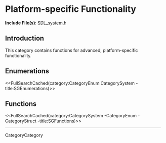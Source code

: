 
= Platform-specific Functionality =

'''Include File(s):'''  [http://hg.libsdl.org/SDL/file/default/include/SDL_system.h SDL_system.h]


== Introduction ==
This category contains functions for advanced, platform-specific functionality.

== Enumerations ==
<<FullSearchCached(category:CategoryEnum CategorySystem -title:SGEnumerations)>>

<!-- #== Structures == -->
<!-- #<<FullSearchCached(category:CategoryStruct CategorySystem -title:SGStructures)>> -->

== Functions ==
<<FullSearchCached(category:CategorySystem -CategoryEnum -CategoryStruct -title:SGFunctions)>>

----
CategoryCategory
